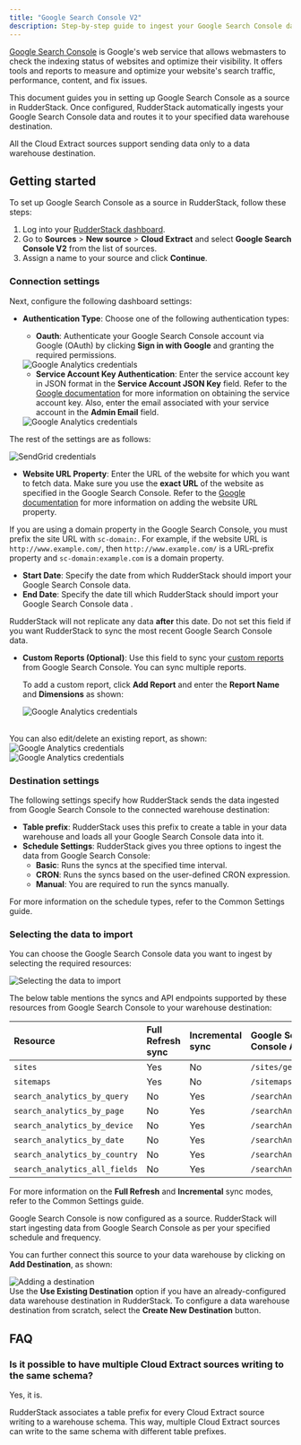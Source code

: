 ```yaml
---
title: "Google Search Console V2"
description: Step-by-step guide to ingest your Google Search Console data into RudderStack.
---
```


[Google Search Console](https://search.google.com/search-console/about) is Google's web service that allows webmasters to check the indexing status of websites and optimize their visibility. It offers tools and reports to measure and optimize your website's search traffic, performance, content, and fix issues.

This document guides you in setting up Google Search Console as a source in RudderStack. Once configured, RudderStack automatically ingests your Google Search Console data and routes it to your specified data warehouse destination.

<div class="warningBlock">
All the Cloud Extract sources support sending data only to a <Link to="/destinations/warehouse-destinations/">data warehouse destination</Link>.
</div>

## Getting started

To set up Google Search Console as a source in RudderStack, follow these steps:

1. Log into your [RudderStack dashboard](https://app.rudderstack.com/).
2. Go to **Sources** > **New source** > **Cloud Extract** and select **Google Search Console V2** from the list of sources.
3. Assign a name to your source and click **Continue**.

### Connection settings

Next, configure the following dashboard settings:

- **Authentication Type**: Choose one of the following authentication types:

    - **Oauth**: Authenticate your Google Search Console account via Google (OAuth) by clicking
    **Sign in with Google** and granting the required permissions.

    <img src="../../assets/cloud-extract-sources/gsc-oauth-settings.png" alt="Google Analytics credentials" />

    - **Service Account Key Authentication**: Enter the service account key in JSON format in the **Service Account JSON Key** field. Refer to the [Google documentation](https://cloud.google.com/iam/docs/creating-managing-service-account-keys#creating_service_account_keys) for more information on obtaining the service account key. Also, enter the email associated with your service account in the **Admin Email** field.

    <img src="../../assets/cloud-extract-sources/gsc-auth-settings.png" alt="Google Analytics credentials" />

The rest of the settings are as follows:

<img src="../../assets/cloud-extract-sources/gsc-connection-settings.png" alt="SendGrid credentials" />

- **Website URL Property**: Enter the URL of the website for which you want to fetch data. Make sure you use the **exact URL** of the website as specified in the Google Search Console. Refer to the [Google documentation](https://support.google.com/webmasters/answer/34592?hl=en) for more information on adding the website URL property.

<div class="infoBlock">
If you are using a domain property in the Google Search Console, you must prefix the site URL with <code class="inline-code">sc-domain:</code>. For example, if the website URL is <code class="inline-code">http://www.example.com/</code>, then <code class="inline-code">http://www.example.com/</code> is a URL-prefix property and <code class="inline-code">sc-domain:example.com</code> is a domain property.
</div>

- **Start Date**: Specify the date from which RudderStack should import your Google Search Console data.
- **End Date**: Specify the date till which RudderStack should import your Google Search Console data .

<div class="warningBlock">
RudderStack will not replicate any data <strong>after</strong> this date. Do not set this field if you want RudderStack to sync the most recent Google Search Console data.
</div>

- **Custom Reports (Optional)**: Use this field to sync your [custom reports](https://support.google.com/analytics/answer/1033013?hl=en) from Google Search Console. You can sync multiple reports.

  To add a custom report, click **Add Report** and enter the **Report Name** and **Dimensions** as shown:

  <img src="../../assets/cloud-extract-sources/gcs-custom-report.png" alt="Google Analytics credentials" />
<br/>
  You can also edit/delete an existing report, as shown:

  <img src="../../assets/cloud-extract-sources/gcs-edit-custom-report.png" alt="Google Analytics credentials" />
  <br/>
  <img src="../../assets/cloud-extract-sources/gcs-delete-custom-report.png" alt="Google Analytics credentials" />

### Destination settings

The following settings specify how RudderStack sends the data ingested from Google Search Console to the connected warehouse destination:

- **Table prefix**: RudderStack uses this prefix to create a table in your data warehouse and loads all your Google Search Console data into it.
- **Schedule Settings**: RudderStack gives you three options to ingest the data from Google Search Console:
    - **Basic**: Runs the syncs at the specified time interval. 
    - **CRON**: Runs the syncs based on the user-defined CRON expression.
    - **Manual**: You are required to run the syncs manually.

<div class="infoBlock">
For more information on the schedule types, refer to the <Link to="/sources/extract/common-settings/">Common Settings</Link> guide.
</div>

### Selecting the data to import

You can choose the Google Search Console data you want to ingest by selecting the required resources:

<img src="../../assets/cloud-extract-sources/gcs-resources.png" alt="Selecting the data to import" />

The below table mentions the syncs and API endpoints supported by these resources from Google Search Console to your warehouse destination:

| Resource | Full Refresh sync | Incremental sync | Google Search Console API endpoint |
| :---| :---- | :---- | :---- |
| `sites` |  Yes | No | `/sites/get` |
| `sitemaps` | Yes | No |  `/sitemaps/list` |
| `search_analytics_by_query` | No | Yes |  `/searchAnalytics/query`|
| `search_analytics_by_page` | No | Yes |  `/searchAnalytics/query` |
| `search_analytics_by_device` | No | Yes |  `/searchAnalytics/query`|
| `search_analytics_by_date` | No | Yes | `/searchAnalytics/query` |
| `search_analytics_by_country` | No | Yes |  `/searchAnalytics/query`|
| `search_analytics_all_fields` | No | Yes |  `/searchAnalytics/query`|

<div class="infoBlock">
For more information on the <strong>Full Refresh</strong> and <strong>Incremental</strong> sync modes, refer to the <Link to="/sources/extract/common-settings/#sync-modes">Common Settings</Link> guide.
</div>

Google Search Console is now configured as a source. RudderStack will start ingesting data from Google Search Console as per your specified schedule and frequency.

You can further connect this source to your data warehouse by clicking on **Add Destination**, as shown:

<img src="../../assets/cloud-extract-sources/add-destination.png" alt="Adding a destination" />

<div class="successBlock">
Use the <strong>Use Existing Destination</strong> option if you have an already-configured data warehouse destination in RudderStack. To configure a data warehouse destination from scratch, select the <strong>Create New Destination</strong> button.
</div>

## FAQ

### Is it possible to have multiple Cloud Extract sources writing to the same schema?

Yes, it is.

RudderStack associates a table prefix for every Cloud Extract source writing to a warehouse schema. This way, multiple Cloud Extract sources can write to the same schema with different table prefixes.